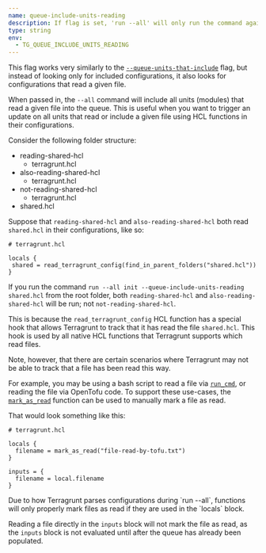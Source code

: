 ```yaml
---
name: queue-include-units-reading
description: If flag is set, 'run --all' will only run the command against Terragrunt units that read the specified file via an HCL function or include.
type: string
env:
  - TG_QUEUE_INCLUDE_UNITS_READING
---
```



This flag works very similarly to the [`--queue-units-that-include`](/docs/reference/cli/commands/run#queue-units-that-include) flag, but instead of looking only for included configurations,
it also looks for configurations that read a given file.

When passed in, the `--all` command will include all units (modules) that read a given file into the queue. This is useful
when you want to trigger an update on all units that read or include a given file using HCL functions in their configurations.

Consider the following folder structure:

<FileTree>

- reading-shared-hcl
  - terragrunt.hcl
- also-reading-shared-hcl
  - terragrunt.hcl
- not-reading-shared-hcl
  - terragrunt.hcl
- shared.hcl

</FileTree>

Suppose that `reading-shared-hcl` and `also-reading-shared-hcl` both read `shared.hcl` in their configurations, like so:

```hcl
# terragrunt.hcl

locals {
 shared = read_terragrunt_config(find_in_parent_folders("shared.hcl"))
}
```

If you run the command `run --all init --queue-include-units-reading shared.hcl` from the root folder, both
`reading-shared-hcl` and `also-reading-shared-hcl` will be run; not `not-reading-shared-hcl`.

This is because the `read_terragrunt_config` HCL function has a special hook that allows Terragrunt to track that it has
read the file `shared.hcl`. This hook is used by all native HCL functions that Terragrunt supports which read files.

Note, however, that there are certain scenarios where Terragrunt may not be able to track that a file has been read this way.

For example, you may be using a bash script to read a file via [`run_cmd`](/docs/reference/hcl/functions/#run_cmd), or reading the file via OpenTofu code. To support these
use-cases, the [`mark_as_read`](/docs/reference/hcl/functions/#mark_as_read) function can be used to manually mark a file as read.

That would look something like this:

```hcl
# terragrunt.hcl

locals {
  filename = mark_as_read("file-read-by-tofu.txt")
}

inputs = {
  filename = local.filename
}
```
<Aside type="caution">
Due to how Terragrunt parses configurations during `run --all`, functions will only properly mark files as read if they are used in the `locals` block.

Reading a file directly in the `inputs` block will not mark the file as read, as the `inputs` block is not evaluated until after the queue has already been populated.
</Aside>
